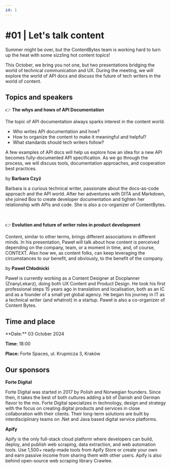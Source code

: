 ```yaml
---
id: 1
---
```




# #01 | Let's talk content

Summer might be over, but the ContentBytes team is working hard to turn up the heat with some sizzling hot content topics! 

This October, we bring you not one, but two presentations bridging the world of technical communication and UX. During the meeting, we will explore the world of API docs and discuss the future of tech writers in the world of content.

## Topics and speakers

👉 **The whys and hows of API Documentation**

The topic of API documentation always sparks interest in the content world.

- Who writes API documentation and how?
- How to organize the content to make it meaningful and helpful? 
- What standards should tech writers follow?

A few examples of API docs will help us explore how an idea for a new API becomes fully-documented API specification.
As we go through the process, we will discuss tools, documentation approaches, and cooperation best practices.

by **Barbara Czyż**

Barbara is a curious technical writer, passionate about the docs-as-code approach and the API world. After her adventures with DITA and Markdown, she joined Box to create developer documentation and tighten her relationship with APIs and code. She is also a co-organizer of ContentBytes.

<br/>

👉 **Evolution and future of writer roles in product development**

Content, similar to other terms, brings different associations in different minds. In his presentation, Paweł will talk about how content is perceived depending on the company, team, or a moment in time, and, of course, CONTEXT. Also how we, as content folks, can keep leveraging the circumstances to our benefit, and obviously, to the benefit of the company.

by **Paweł Chłodnicki**

Paweł is currently working as a Content Designer at Docplanner (ZnanyLekarz), doing both UX Content and Product Design. He took his first professional steps 15 years ago in translation and localisation, both as an IC and as a founder of a small yet global agency. He began his journey in IT as a technical writer (and whatnot) in a startup. Paweł is also a co-organizer of Content Bytes.

## Time and place

<Admonition type="tip" icon={null} title={null}>
  **Date:** 03 October 2024

  **Time:** 18:00

  **Place:** Forte Spaces, ul. Krupnicza 3, Kraków
</Admonition>

## Our sponsors

**Forte Digital**

Forte Digital was started in 2017 by Polish and Norwegian founders. Since then, it takes the best of both cultures adding a bit of Danish and German flavor to the mix. Forte Digital specializes in technology, design and strategy with the focus on creating digital products and services in close collaboration with their clients.
Their long-term solutions are built by interdisciplinary teams on .Net and Java based digital service platforms.

**Apify**

Apify is the only full-stack cloud platform where developers can build, deploy, and publish web scraping, data extraction, and web automation tools. Use 1,500+ ready-made tools from Apify Store or create your own and earn passive income from sharing them with other users. Apify is also behind open-source web scraping library Crawlee.